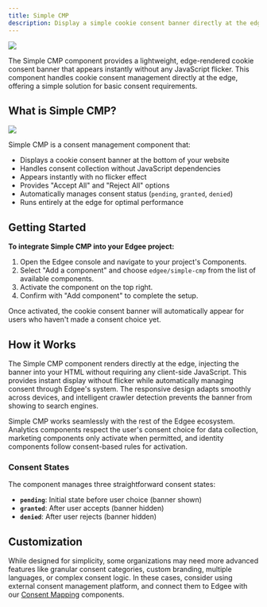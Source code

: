 ```yaml
---
title: Simple CMP
description: Display a simple cookie consent banner directly at the edge with no JavaScript required.
---
```


<img src="/images/banners/simple-cmp.png" className="rounded-lg" noZoom />


<EdgeeSdk />

The Simple CMP component provides a lightweight, edge-rendered cookie consent banner that appears instantly without any JavaScript flicker. 
This component handles cookie consent management directly at the edge, offering a simple solution for basic consent requirements.

## What is Simple CMP?

<Frame>
  <img src="/images/simple-cmp.png"/>
</Frame>

Simple CMP is a consent management component that:
- Displays a cookie consent banner at the bottom of your website
- Handles consent collection without JavaScript dependencies
- Appears instantly with no flicker effect
- Provides "Accept All" and "Reject All" options
- Automatically manages consent status (`pending`, `granted`, `denied`)
- Runs entirely at the edge for optimal performance

## Getting Started

**To integrate Simple CMP into your Edgee project:**

1. Open the Edgee console and navigate to your project's Components.
2. Select "Add a component" and choose `edgee/simple-cmp` from the list of available components.
3. Activate the component on the top right.
4. Confirm with "Add component" to complete the setup.

Once activated, the cookie consent banner will automatically appear for users who haven't made a consent choice yet.

## How it Works

The Simple CMP component renders directly at the edge, injecting the banner into your HTML without requiring any client-side JavaScript. This provides instant display without flicker while automatically managing consent through Edgee's system. The responsive design adapts smoothly across devices, and intelligent crawler detection prevents the banner from showing to search engines.

Simple CMP works seamlessly with the rest of the Edgee ecosystem. Analytics components respect the user's consent choice for data collection, marketing components only activate when permitted, and identity components follow consent-based rules for activation.

### Consent States

The component manages three straightforward consent states:
- **`pending`**: Initial state before user choice (banner shown)
- **`granted`**: After user accepts (banner hidden)
- **`denied`**: After user rejects (banner hidden)

## Customization

While designed for simplicity, some organizations may need more advanced features like granular consent categories, custom branding, 
multiple languages, or complex consent logic. In these cases, consider using external consent management platform, and connect them to Edgee 
with our [Consent Mapping](/components/consent-management/axeptio-consent-mapping) components.

